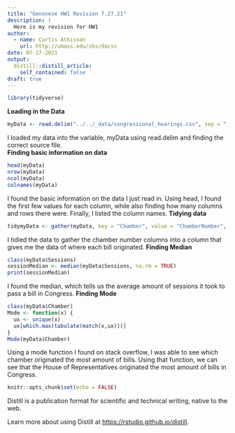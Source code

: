 ```yaml
---
title: "Genovese HW1 Revision 7.27.21"
description: |
  Here is my revision for HW1
author:
  - name: Curtis Atkisson
    url: http://umass.edu/sbs/dacss
date: 07-27-2021
output:
  distill::distill_article:
    self_contained: false
draft: true
---
```

```r
library(tidyverse)
```
**Loading in the Data**
```r
myData <- read.delim("../../_data/congressional_hearings.csv", sep = ",", header=T)
```
I loaded my data into the variable, myData using read.delim and finding the 
correct source file.  
**Finding basic information on data**
```r
head(myData)
nrow(myData)
ncol(myData)
colnames(myData)
```
I found the basic information on the data I just read in. Using head, I found 
the first few values for each column, while also finding how many columns and 
rows there were. Finally, I listed the column names.
**Tidying data**
```r
tidymyData <- gather(myData, key = "Chamber", value = "ChamberNumber", 6:8)
```
I tidied the data to gather the chamber number columns into a column that 
gives me the data of where each bill originated.
**Finding Median**
```r
class(myData$Sessions)
sessionMedian <- median(myData$Sessions, na.rm = TRUE)
print(sessionMedian)
```
I found the median, which tells us the average amount of sessions it took to 
pass a bill in Congress.
**Finding Mode**
```r
class(myData$Chamber)
Mode <- function(x) {
  ux <- unique(x)
  ux[which.max(tabulate(match(x,ux)))]
}
Mode(myData$Chamber)
```
Using a mode function I found on stack overflow, I was able to see which 
chamber originated the most amount of bills. Using that function, we can see 
that the House of Representatives originated the most amount of bills in 
Congress.
```r
knitr::opts_chunk$set(echo = FALSE)
```

Distill is a publication format for scientific and technical writing, native to the web.

Learn more about using Distill at <https://rstudio.github.io/distill>.



